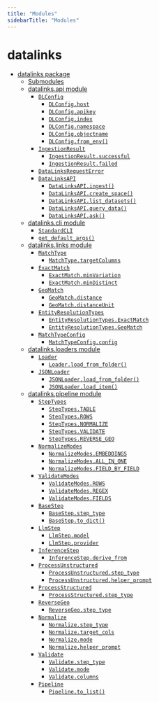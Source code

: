 ```yaml
---
title: "Modules"
sidebarTitle: "Modules"
---
```


# datalinks

* [datalinks package](/python-SDK/datalinks)
  * [Submodules](/python-SDK/datalinks#submodules)
  * [datalinks.api module](/python-SDK/datalinks#datalinks-api-module)
    * [`DLConfig`](/python-SDK/datalinks#datalinks.api.DLConfig)
      * [`DLConfig.host`](/python-SDK/datalinks#datalinks.api.DLConfig.host)
      * [`DLConfig.apikey`](/python-SDK/datalinks#datalinks.api.DLConfig.apikey)
      * [`DLConfig.index`](/python-SDK/datalinks#datalinks.api.DLConfig.index)
      * [`DLConfig.namespace`](/python-SDK/datalinks#datalinks.api.DLConfig.namespace)
      * [`DLConfig.objectname`](/python-SDK/datalinks#datalinks.api.DLConfig.objectname)
      * [`DLConfig.from_env()`](/python-SDK/datalinks#datalinks.api.DLConfig.from_env)
    * [`IngestionResult`](/python-SDK/datalinks#datalinks.api.IngestionResult)
      * [`IngestionResult.successful`](/python-SDK/datalinks#datalinks.api.IngestionResult.successful)
      * [`IngestionResult.failed`](/python-SDK/datalinks#datalinks.api.IngestionResult.failed)
    * [`DataLinksRequestError`](/python-SDK/datalinks#datalinks.api.DataLinksRequestError)
    * [`DataLinksAPI`](/python-SDK/datalinks#datalinks.api.DataLinksAPI)
      * [`DataLinksAPI.ingest()`](/python-SDK/datalinks#datalinks.api.DataLinksAPI.ingest)
      * [`DataLinksAPI.create_space()`](/python-SDK/datalinks#datalinks.api.DataLinksAPI.create_space)
      * [`DataLinksAPI.list_datasets()`](/python-SDK/datalinks#datalinks.api.DataLinksAPI.list_datasets)
      * [`DataLinksAPI.query_data()`](/python-SDK/datalinks#datalinks.api.DataLinksAPI.query_data)
      * [`DataLinksAPI.ask()`](/python-SDK/datalinks#datalinks.api.DataLinksAPI.ask)
  * [datalinks.cli module](/python-SDK/datalinks#datalinks-cli-module)
    * [`StandardCLI`](/python-SDK/datalinks#datalinks.cli.StandardCLI)
    * [`get_default_args()`](/python-SDK/datalinks#datalinks.cli.get_default_args)
  * [datalinks.links module](/python-SDK/datalinks#datalinks-links-module)
    * [`MatchType`](/python-SDK/datalinks#datalinks.links.MatchType)
      * [`MatchType.targetColumns`](/python-SDK/datalinks#datalinks.links.MatchType.targetColumns)
    * [`ExactMatch`](/python-SDK/datalinks#datalinks.links.ExactMatch)
      * [`ExactMatch.minVariation`](/python-SDK/datalinks#datalinks.links.ExactMatch.minVariation)
      * [`ExactMatch.minDistinct`](/python-SDK/datalinks#datalinks.links.ExactMatch.minDistinct)
    * [`GeoMatch`](/python-SDK/datalinks#datalinks.links.GeoMatch)
      * [`GeoMatch.distance`](/python-SDK/datalinks#datalinks.links.GeoMatch.distance)
      * [`GeoMatch.distanceUnit`](/python-SDK/datalinks#datalinks.links.GeoMatch.distanceUnit)
    * [`EntityResolutionTypes`](/python-SDK/datalinks#datalinks.links.EntityResolutionTypes)
      * [`EntityResolutionTypes.ExactMatch`](/python-SDK/datalinks#datalinks.links.EntityResolutionTypes.ExactMatch)
      * [`EntityResolutionTypes.GeoMatch`](/python-SDK/datalinks#datalinks.links.EntityResolutionTypes.GeoMatch)
    * [`MatchTypeConfig`](/python-SDK/datalinks#datalinks.links.MatchTypeConfig)
      * [`MatchTypeConfig.config`](/python-SDK/datalinks#datalinks.links.MatchTypeConfig.config)
  * [datalinks.loaders module](/python-SDK/datalinks#datalinks-loaders-module)
    * [`Loader`](/python-SDK/datalinks#datalinks.loaders.Loader)
      * [`Loader.load_from_folder()`](/python-SDK/datalinks#datalinks.loaders.Loader.load_from_folder)
    * [`JSONLoader`](/python-SDK/datalinks#datalinks.loaders.JSONLoader)
      * [`JSONLoader.load_from_folder()`](/python-SDK/datalinks#datalinks.loaders.JSONLoader.load_from_folder)
      * [`JSONLoader.load_item()`](/python-SDK/datalinks#datalinks.loaders.JSONLoader.load_item)
  * [datalinks.pipeline module](/python-SDK/datalinks#datalinks-pipeline-module)
    * [`StepTypes`](/python-SDK/datalinks#datalinks.pipeline.StepTypes)
      * [`StepTypes.TABLE`](/python-SDK/datalinks#datalinks.pipeline.StepTypes.TABLE)
      * [`StepTypes.ROWS`](/python-SDK/datalinks#datalinks.pipeline.StepTypes.ROWS)
      * [`StepTypes.NORMALIZE`](/python-SDK/datalinks#datalinks.pipeline.StepTypes.NORMALIZE)
      * [`StepTypes.VALIDATE`](/python-SDK/datalinks#datalinks.pipeline.StepTypes.VALIDATE)
      * [`StepTypes.REVERSE_GEO`](/python-SDK/datalinks#datalinks.pipeline.StepTypes.REVERSE_GEO)
    * [`NormalizeModes`](/python-SDK/datalinks#datalinks.pipeline.NormalizeModes)
      * [`NormalizeModes.EMBEDDINGS`](/python-SDK/datalinks#datalinks.pipeline.NormalizeModes.EMBEDDINGS)
      * [`NormalizeModes.ALL_IN_ONE`](/python-SDK/datalinks#datalinks.pipeline.NormalizeModes.ALL_IN_ONE)
      * [`NormalizeModes.FIELD_BY_FIELD`](/python-SDK/datalinks#datalinks.pipeline.NormalizeModes.FIELD_BY_FIELD)
    * [`ValidateModes`](/python-SDK/datalinks#datalinks.pipeline.ValidateModes)
      * [`ValidateModes.ROWS`](/python-SDK/datalinks#datalinks.pipeline.ValidateModes.ROWS)
      * [`ValidateModes.REGEX`](/python-SDK/datalinks#datalinks.pipeline.ValidateModes.REGEX)
      * [`ValidateModes.FIELDS`](/python-SDK/datalinks#datalinks.pipeline.ValidateModes.FIELDS)
    * [`BaseStep`](/python-SDK/datalinks#datalinks.pipeline.BaseStep)
      * [`BaseStep.step_type`](/python-SDK/datalinks#datalinks.pipeline.BaseStep.step_type)
      * [`BaseStep.to_dict()`](/python-SDK/datalinks#datalinks.pipeline.BaseStep.to_dict)
    * [`LlmStep`](/python-SDK/datalinks#datalinks.pipeline.LlmStep)
      * [`LlmStep.model`](/python-SDK/datalinks#datalinks.pipeline.LlmStep.model)
      * [`LlmStep.provider`](/python-SDK/datalinks#datalinks.pipeline.LlmStep.provider)
    * [`InferenceStep`](/python-SDK/datalinks#datalinks.pipeline.InferenceStep)
      * [`InferenceStep.derive_from`](/python-SDK/datalinks#datalinks.pipeline.InferenceStep.derive_from)
    * [`ProcessUnstructured`](/python-SDK/datalinks#datalinks.pipeline.ProcessUnstructured)
      * [`ProcessUnstructured.step_type`](/python-SDK/datalinks#datalinks.pipeline.ProcessUnstructured.step_type)
      * [`ProcessUnstructured.helper_prompt`](/python-SDK/datalinks#datalinks.pipeline.ProcessUnstructured.helper_prompt)
    * [`ProcessStructured`](/python-SDK/datalinks#datalinks.pipeline.ProcessStructured)
      * [`ProcessStructured.step_type`](/python-SDK/datalinks#datalinks.pipeline.ProcessStructured.step_type)
    * [`ReverseGeo`](/python-SDK/datalinks#datalinks.pipeline.ReverseGeo)
      * [`ReverseGeo.step_type`](/python-SDK/datalinks#datalinks.pipeline.ReverseGeo.step_type)
    * [`Normalize`](/python-SDK/datalinks#datalinks.pipeline.Normalize)
      * [`Normalize.step_type`](/python-SDK/datalinks#datalinks.pipeline.Normalize.step_type)
      * [`Normalize.target_cols`](/python-SDK/datalinks#datalinks.pipeline.Normalize.target_cols)
      * [`Normalize.mode`](/python-SDK/datalinks#datalinks.pipeline.Normalize.mode)
      * [`Normalize.helper_prompt`](/python-SDK/datalinks#datalinks.pipeline.Normalize.helper_prompt)
    * [`Validate`](/python-SDK/datalinks#datalinks.pipeline.Validate)
      * [`Validate.step_type`](/python-SDK/datalinks#datalinks.pipeline.Validate.step_type)
      * [`Validate.mode`](/python-SDK/datalinks#datalinks.pipeline.Validate.mode)
      * [`Validate.columns`](/python-SDK/datalinks#datalinks.pipeline.Validate.columns)
    * [`Pipeline`](/python-SDK/datalinks#datalinks.pipeline.Pipeline)
      * [`Pipeline.to_list()`](/python-SDK/datalinks#datalinks.pipeline.Pipeline.to_list)